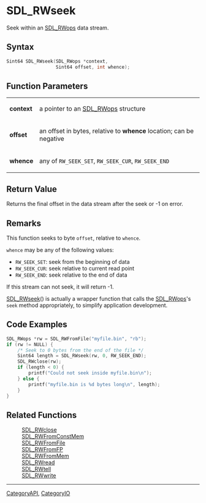 = SDL_RWseek =

Seek within an [[SDL_RWops]] data stream.

== Syntax ==

<syntaxhighlight lang='c'>
Sint64 SDL_RWseek(SDL_RWops *context,
                  Sint64 offset, int whence);
</syntaxhighlight>

== Function Parameters ==

{|
|'''context'''
|a pointer to an [[SDL_RWops]] structure
|-
|'''offset'''
|an offset in bytes, relative to '''whence''' location; can be negative
|-
|'''whence'''
|any of <code>RW_SEEK_SET</code>, <code>RW_SEEK_CUR</code>, <code>RW_SEEK_END</code>
|}

== Return Value ==

Returns the final offset in the data stream after the seek or -1 on error.

== Remarks ==

This function seeks to byte <code>offset</code>, relative to
<code>whence</code>.

<code>whence</code> may be any of the following values:

* <code>RW_SEEK_SET</code>: seek from the beginning of data
* <code>RW_SEEK_CUR</code>: seek relative to current read point
* <code>RW_SEEK_END</code>: seek relative to the end of data

If this stream can not seek, it will return -1.

[[SDL_RWseek]]() is actually a wrapper function that calls the
[[SDL_RWops]]'s <code>seek</code> method appropriately, to simplify
application development.

== Code Examples ==

<syntaxhighlight lang='c++'>
SDL_RWops *rw = SDL_RWFromFile("myfile.bin", "rb");
if (rw != NULL) {
    /* Seek to 0 bytes from the end of the file */
    Sint64 length = SDL_RWseek(rw, 0, RW_SEEK_END);
    SDL_RWclose(rw);
    if (length < 0) {
        printf("Could not seek inside myfile.bin\n");
    } else {
        printf("myfile.bin is %d bytes long\n", length);
    }
}
</syntaxhighlight>

== Related Functions ==

:[[SDL_RWclose]]
:[[SDL_RWFromConstMem]]
:[[SDL_RWFromFile]]
:[[SDL_RWFromFP]]
:[[SDL_RWFromMem]]
:[[SDL_RWread]]
:[[SDL_RWtell]]
:[[SDL_RWwrite]]

----
[[CategoryAPI]], [[CategoryIO]]



